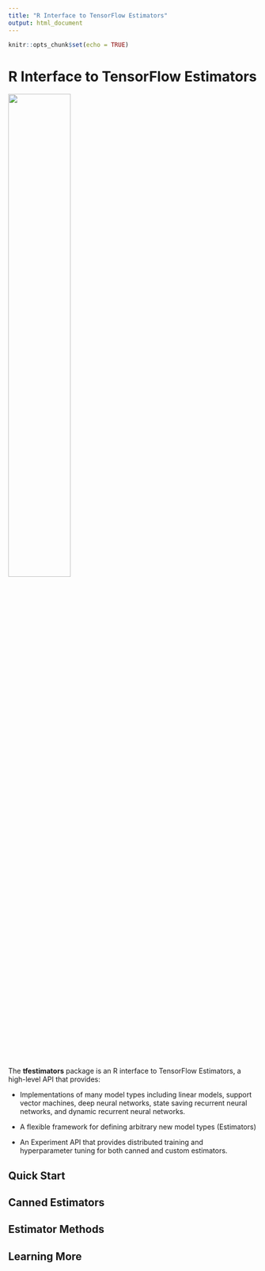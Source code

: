 ```yaml
---
title: "R Interface to TensorFlow Estimators"
output: html_document
---
```


```r
knitr::opts_chunk$set(echo = TRUE)
```

# R Interface to TensorFlow Estimators

![](images/tensorflow-2-100709406-large.jpg){align=right width=50%}

The **tfestimators** package is an R interface to TensorFlow Estimators, a high-level API that provides:

- Implementations of many model types including linear models, support vector machines, deep neural networks, state saving recurrent neural networks, and dynamic recurrent neural networks.

- A flexible framework for defining arbitrary new model types (Estimators)

- An Experiment API that provides distributed training and hyperparameter tuning for both canned and custom estimators.

## Quick Start



## Canned Estimators




## Estimator Methods


## Learning More












